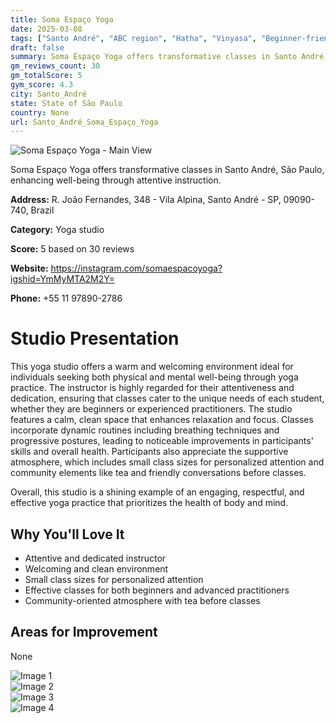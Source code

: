 ```yaml
---
title: Soma Espaço Yoga
date: 2025-03-08
tags: ["Santo André", "ABC region", "Hatha", "Vinyasa", "Beginner-friendly", "welcoming", "calm", "Santo André"]  
draft: false
summary: Soma Espaço Yoga offers transformative classes in Santo André, São Paulo, enhancing well-being through attentive instruction.
gm_reviews_count: 30
gm_totalScore: 5
gym_score: 4.3
city: Santo_André
state: State of São Paulo
country: None
url: Santo_André_Soma_Espaço_Yoga
---
```


<div className="aspect-[16/9] relative my-8">
  <img 
    src="https://lh5.googleusercontent.com/p/AF1QipNS8STNY84HM5-ovw5inci8VX3lywaZ1FOFKnop=w1920-h1080-k-no"
    alt="Soma Espaço Yoga - Main View"
    className="object-cover absolute inset-0 w-full h-full rounded-lg"
  />
</div>

Soma Espaço Yoga offers transformative classes in Santo André, São Paulo, enhancing well-being through attentive instruction.

**Address:** R. João Fernandes, 348 - Vila Alpina, Santo André - SP, 09090-740, Brazil

**Category:** Yoga studio

**Score:** 5 based on 30 reviews

**Website:** https://instagram.com/somaespacoyoga?igshid=YmMyMTA2M2Y=

**Phone:** +55 11 97890-2786

# Studio Presentation

This yoga studio offers a warm and welcoming environment ideal for individuals seeking both physical and mental well-being through yoga practice. The instructor is highly regarded for their attentiveness and dedication, ensuring that classes cater to the unique needs of each student, whether they are beginners or experienced practitioners. The studio features a calm, clean space that enhances relaxation and focus. Classes incorporate dynamic routines including breathing techniques and progressive postures, leading to noticeable improvements in participants' skills and overall health. Participants also appreciate the supportive atmosphere, which includes small class sizes for personalized attention and community elements like tea and friendly conversations before classes.

Overall, this studio is a shining example of an engaging, respectful, and effective yoga practice that prioritizes the health of body and mind.

## Why You'll Love It

- Attentive and dedicated instructor
- Welcoming and clean environment
- Small class sizes for personalized attention
- Effective classes for both beginners and advanced practitioners
- Community-oriented atmosphere with tea before classes

## Areas for Improvement

None

<div className="grid grid-cols-1 xl:grid-cols-2 gap-4 my-8">
<div className="aspect-[4/3] relative"><img src="https://lh3.googleusercontent.com/p/AF1QipNCSQcG3ygMj7kRdEm9GVv2An3B6N9gEdd_B1eI=w1920-h1080-k-no" alt="Image 1" className="object-cover absolute inset-0 w-full h-full rounded-lg" /></div>
<div className="aspect-[4/3] relative"><img src="https://lh5.googleusercontent.com/p/AF1QipNfmUGTpnG9RIaa78yPNsdQchaiiYTTxgu_HyjD=w1920-h1080-k-no" alt="Image 2" className="object-cover absolute inset-0 w-full h-full rounded-lg" /></div>
<div className="aspect-[4/3] relative"><img src="https://lh5.googleusercontent.com/p/AF1QipMaA_5I4wBd0qPJVPYjGS0r_tjXBh1wMnfkS27g=w1920-h1080-k-no" alt="Image 3" className="object-cover absolute inset-0 w-full h-full rounded-lg" /></div>
<div className="aspect-[4/3] relative"><img src="https://lh5.googleusercontent.com/p/AF1QipOkxHydaQH1_bspCZlmA_gseFiqFmVQ_Rh9pwdg=w1920-h1080-k-no" alt="Image 4" className="object-cover absolute inset-0 w-full h-full rounded-lg" /></div>
</div>